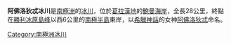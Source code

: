 {{Coord|68|47|S|64|32|W|source:GNIS|display=title}}

'''阿佛洛狄忒冰川'''是[[南極洲|南極洲]]的[[冰川|冰川]]，位於[[葛拉漢地|葛拉漢地]]的[[鮑曼海岸|鮑曼海岸]]，全長28公里，終點在[[勝利冰原島峰|勝利冰原島峰]]以西6公里的[[南極半島|南極半島]]東岸，以[[希臘神話|希臘神話]]的女神[[阿佛洛狄忒|阿佛洛狄忒]]命名。

{{DEFAULTSORT:Aphrodite Glacier}}
[[Category:南極洲冰川|Category:南極洲冰川]]


{{BowmanCoast-geo-stub}}